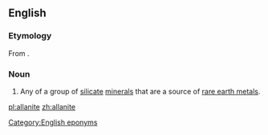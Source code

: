 ==English==
{{wikipedia}}
===Etymology===
From {{w|Thomas Allan}} {{suffix||ite}}.

===Noun===
{{en-noun}}

# {{mineral}} Any of a group of [[silicate]] [[mineral]]s that are a source of [[rare earth metal]]s.

[[Category:English eponyms]]

[[pl:allanite]]
[[zh:allanite]]